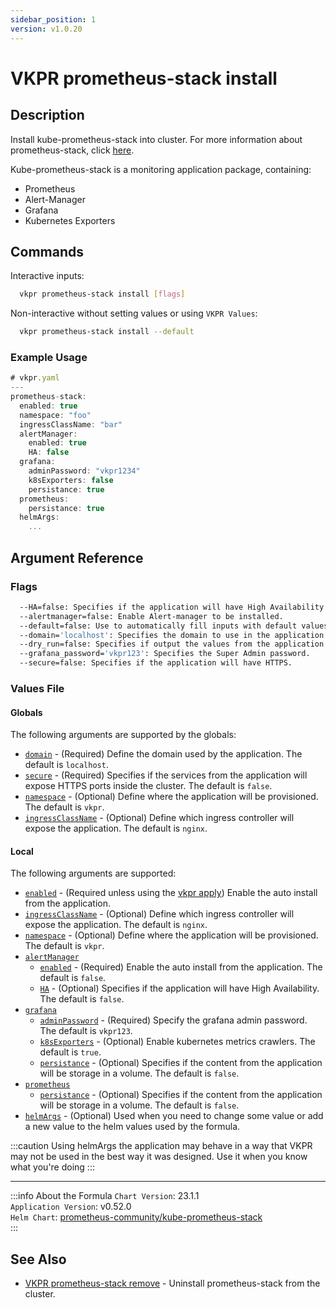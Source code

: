 ```yaml
---
sidebar_position: 1
version: v1.0.20
---
```


# VKPR prometheus-stack install

## Description

Install kube-prometheus-stack into cluster. For more information about prometheus-stack, click [here](https://github.com/prometheus-community/helm-charts/tree/main/charts/kube-prometheus-stack).

Kube-prometheus-stack is a monitoring application package, containing:

- Prometheus
- Alert-Manager
- Grafana
- Kubernetes Exporters

## Commands

Interactive inputs:

```bash
  vkpr prometheus-stack install [flags]
```

Non-interactive without setting values or using `VKPR Values`:

```bash
  vkpr prometheus-stack install --default
```

### Example Usage

```jsx title="vkpr prometheus-stack install --default"
# vkpr.yaml
---
prometheus-stack:
  enabled: true
  namespace: "foo"
  ingressClassName: "bar"
  alertManager:
    enabled: true
    HA: false
  grafana:
    adminPassword: "vkpr1234"
    k8sExporters: false
    persistance: true
  prometheus:
    persistance: true
  helmArgs:
    ...
```

## Argument Reference

### Flags

```sh
  --HA=false: Specifies if the application will have High Availability.
  --alertmanager=false: Enable Alert-manager to be installed.
  --default=false: Use to automatically fill inputs with default values.
  --domain='localhost': Specifies the domain to use in the application.
  --dry_run=false: Specifies if output the values from the application.
  --grafana_password='vkpr123': Specifies the Super Admin password.
  --secure=false: Specifies if the application will have HTTPS.
```

### Values File

#### Globals

The following arguments are supported by the globals:

- [`domain`](#argument-reference) - (Required) Define the domain used by the application. The default is `localhost`.
- [`secure`](#argument-reference) - (Required) Specifies if the services from the application will expose HTTPS ports inside the cluster. The default is `false`.
- [`namespace`](#argument-reference) - (Optional) Define where the application will be provisioned. The default is `vkpr`.
- [`ingressClassName`](#argument-reference) - (Optional) Define which ingress controller will expose the application. The default is `nginx`.

#### Local

The following arguments are supported:

- [`enabled`](#argument-reference) - (Required unless using the [vkpr apply](/docs/commands/vkpr_apply)) Enable the auto install from the application.
- [`ingressClassName`](#argument-reference) - (Optional) Define which ingress controller will expose the application. The default is `nginx`.
- [`namespace`](#argument-reference) - (Optional) Define where the application will be provisioned. The default is `vkpr`.
- [`alertManager`](#argument-reference)
  - [`enabled`](#argument-reference) - (Required) Enable the auto install from the application. The default is `false`.
  - [`HA`](#argument-reference) - (Optional) Specifies if the application will have High Availability. The default is `false`.
- [`grafana`](#argument-reference)
  - [`adminPassword`](#argument-reference) - (Required) Specify the grafana admin password. The default is `vkpr123`.
  - [`k8sExporters`](#argument-reference) - (Optional) Enable kubernetes metrics crawlers. The default is `true`.
  - [`persistance`](#argument-reference) - (Optional) Specifies if the content from the application will be storage in a volume. The default is `false`.
- [`prometheus`](#argument-reference)
  - [`persistance`](#argument-reference) - (Optional) Specifies if the content from the application will be storage in a volume. The default is `false`.
- [`helmArgs`](#argument-reference) - (Optional) Used when you need to change some value or add a new value to the helm values used by the formula.

:::caution
Using helmArgs the application may behave in a way that VKPR may not be used in the best way it was designed.
Use it when you know what you're doing
:::

---

:::info About the Formula
`Chart Version`: 23.1.1 <br/>
`Application Version`: v0.52.0 <br/>
`Helm Chart`: [prometheus-community/kube-prometheus-stack](https://artifacthub.io/packages/helm/prometheus-community/kube-prometheus-stack) <br/>
:::

## See Also

- [VKPR prometheus-stack remove](/docs/commands/prometheus-stack/vkpr_prometheus-stack_remove) - Uninstall prometheus-stack from the cluster.
